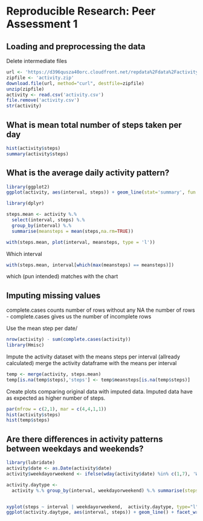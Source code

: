 # Reproducible Research: Peer Assessment 1

## Loading and preprocessing the data
Delete intermediate files
```r
url <- 'https://d396qusza40orc.cloudfront.net/repdata%2Fdata%2Factivity.zip'
zipfile <- 'activity.zip'
download.file(url, method="curl", destfile=zipfile)
unzip(zipfile)
activity <- read.csv('activity.csv')
file.remove('activity.csv')
str(activity)
```



## What is mean total number of steps taken per day
```r
hist(activity$steps)
summary(activity$steps)
``` 



## What is the average daily activity pattern?
```r
library(ggplot2)
ggplot(activity, aes(interval, steps)) + geom_line(stat='summary', fun.y='mean') + theme_minimal()

library(dplyr)

steps.mean <- activity %.% 
  select(interval, steps) %.%
  group_by(interval) %.%
  summarise(meansteps = mean(steps,na.rm=TRUE)) 

with(steps.mean, plot(interval, meansteps, type = 'l'))
```

Which interval
```r
with(steps.mean, interval[which(max(meansteps) == meansteps)])
```
which (pun intended) matches with the chart

## Imputing missing values
complete.cases counts number of rows without any NA
the number of rows - complete.cases gives us the number of incomplete rows

Use the mean step per date/
```r
nrow(activity) - sum(complete.cases(activity))
library(Hmisc)
```


Impute the activity dataset with the means steps per interval (allready calculated)
merge the activity dataframe with the means per interval
```r
temp <- merge(activity, steps.mean)
temp[is.na(temp$steps),'steps'] <- temp$meansteps[is.na(temp$steps)]
```

Create plots comparing original data with imputed data. Imputed data have as expected as higher
number of steps.
```r
par(mfrow = c(2,1), mar = c(4,4,1,1))
hist(activity$steps)
hist(temp$steps)
```

## Are there differences in activity patterns between weekdays and weekends?
```r
library(lubridate)
activity$date <- as.Date(activity$date)
activity$weekdayorweekend <- ifelse(wday(activity$date) %in% c(1,7), 'Weekend', 'Weekday')

activity.daytype <- 
  activity %.% group_by(interval, weekdayorweekend) %.% summarise(steps = mean(steps,na.rm=TRUE))


xyplot(steps ~ interval | weekdayorweekend,  activity.daytype, type="l")
ggplot(activity.daytype, aes(interval, steps)) + geom_line() + facet_wrap(~weekdayorweekend, ncol=1)

```


